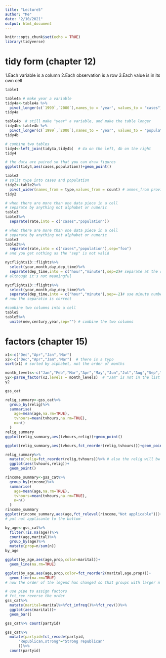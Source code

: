 ```yaml
---
title: "Lecture5"
author: "Me"
date: "2/10/2021"
output: html_document
---
```


```r
knitr::opts_chunk$set(echo = TRUE)
library(tidyverse)
```

# tidy form (chapter 12)
1.Each variable is a column
2.Each observation is a row
3.Each value is in its own cell

```r
table1
```

```r
table4a # make year a variable
tidy4a<-table4a %>%
  pivot_longer(c(`1999`,`2000`),names_to = "year", values_to = "cases")
tidy4a
```
```r
table4b  # still make "year" a variable, and make the table longer
tidy4b<-table4b %>%
  pivot_longer(c(`1999`,`2000`),names_to = "year", values_to = "population")
tidy4b
```
```r
# combine two tables
tidy4<-left_join(tidy4a,tidy4b)  # 4a on the left, 4b on the right
tidy4
```
```r
# the data are paired so that you can draw figures
ggplot(tidy4,aes(cases,population))+geom_point()
```

```r
table2
# split type into cases and population
tidy2<-table2%>%
  pivot_wider(names_from = type,values_from = count) # anmes_from provide the names of the variables
tidy2

```
```r
# when there are more than one data piece in a cell
# separate by anything not alphabet or numeric
table3
table3%>%
  separate(rate,into = c("cases","population"))
```
```r
# when there are more than one data piece in a cell
# separate by anything not alphabet or numeric
table3
table3%>%
  separate(rate,into = c("cases","population"),sep="foo")
# and you get nothing as the "sep" is not valid
```

```r
nycflights13::flights%>%
  select(year,month,day,dep_time)%>%
  separate(dep_time,into = c("hour","minute"),sep=2)# separate at the second character
# although it's not meaningful
```
```r
nycflights13::flights%>%
  select(year,month,day,dep_time)%>%
  separate(dep_time,into = c("hour","minute"),sep=-2)# use minute number
# now the separatio is correct
```
```r
#combine two columns into a cell
table5
table5%>%
  unite(new,century,year,sep="") # combine the two columns
```
# factors (chapter 15)
```r
x1<-c("Dec","Apr","Jan","Mar")
x2<-c("Dec","Apr","Jam","Mar")  # there is a typo
sort(x1) # sorted by alphabet, not the order of months
```
```r
month_levels<-c("Jan","Feb","Mar","Apr","May","Jun","Jul","Aug","Sep","Oct","Nov","Dec")
y2<-parse_factor(x2,levels = month_levels)  # "Jam" is not in the list
y2
```
```r
gss_cat
```
```r
relig_summary<-gss_cat%>%
  group_by(relig)%>%
  summarise(
    age=mean(age,na.rm=TRUE),
    tvhours=mean(tvhours,na.rm=TRUE),
    n=n()
  )
relig_summary
ggplot(relig_summary,aes(tvhours,relig))+geom_point()
```
```r
ggplot(relig_summary,aes(tvhours,fct_reorder(relig,tvhours)))+geom_point() # the "relig" is reordered by the value of "tvhour"
```
```r
relig_summary%>%
  mutate(relig=fct_reorder(relig,tvhours))%>% # also the relig will bw in the order according to tvhours
  ggplot(aes(tvhours,relig))+
  geom_point()
```

```r
rincome_summary<-gss_cat%>%
  group_by(rincome)%>%
  summarise(
    age=mean(age,na.rm=TRUE),
    tvhours=mean(tvhours,na.rm=TRUE),
    n=n()
  )
rincome_summary
ggplot(rincome_summary,aes(age,fct_relevel(rincome,"Not applicable")))+geom_point()
# put not applicanle to the bottom
```

```r
by_age<-gss_cat%>%
  filter(!is.na(age))%>%
  count(age,marital)%>%
  group_by(age)%>%
  mutate(prop=n/sum(n))
by_age

```
```r
ggplot(by_age,aes(age,prop,color=marital))+
  geom_line(na.rm=TRUE)
```
```r
ggplot(by_age,aes(age,prop,color=fct_reorder2(marital,age,prop)))+
  geom_line(na.rm=TRUE)
# now the order of the legend has changed so that groups with larger n will be above others
```
```r
# use pipe to assign factors
# fct_rev reverse the order
gss_cat%>%
  mutate(marital=marital%>%fct_infreq()%>%fct_rev())%>%
  ggplot(aes(marital))+
  geom_bar()
```
```r
gss_cat%>% count(partyid)
```
```r
gss_cat%>%
  mutate(partyid=fct_recode(partyid,
      "Republican,strong"="Strong republican"
      ))%>%
  count(partyid)
```











